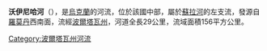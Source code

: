 '''沃伊尼哈河'''（{{lang-uk|Войниха}}），是[[烏克蘭|烏克蘭]]的河流，位於該國中部，屬於[[蘇拉河_(第聶伯河支流)|蘇拉河]]的左支流，發源自[[羅莫丹|羅莫丹]]西南面，流經[[波爾塔瓦州|波爾塔瓦州]]，河道全長29公里，流域面積156平方公里。

{{DEFAULTSORT:Войниха (річка)}}
[[Category:波爾塔瓦州河流|Category:波爾塔瓦州河流]]


{{Ukraine-river-stub}}
